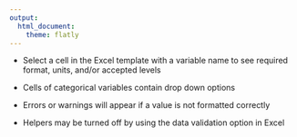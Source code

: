 ```yaml
---
output:
  html_document:
    theme: flatly
---
```


- Select a cell in the Excel template with a variable name to see required format, units, and/or accepted levels

- Cells of categorical variables contain drop down options  

- Errors or warnings will appear if a value is not formatted correctly  

- Helpers may be turned off by using the data validation option in Excel